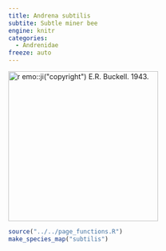 ```yaml
---
title: Andrena subtilis
subtite: Subtle miner bee
engine: knitr
categories:
  - Andrenidae
freeze: auto
---
```

[![`r emo::ji("copyright")` E.R. Buckell. 1943.](/files/no_bee.png){height=300}](https://www.zoology.ubc.ca/entomology/main/Hymenoptera/Andrenidae/Andrena%20subtilis%20(3lateral).jpg)

```r
source("../../page_functions.R")
make_species_map("subtilis")
```
